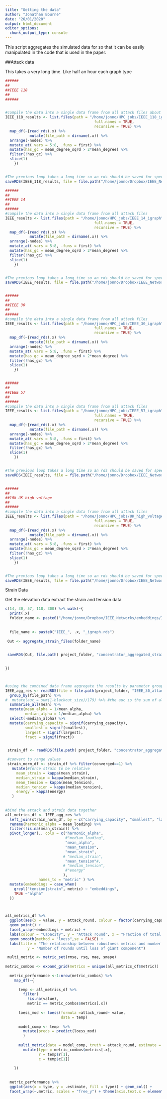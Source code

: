 ```yaml
---
title: "Getting the data"
author: "Jonathan Bourne"
date: "26/01/2020"
output: html_document
editor_options: 
  chunk_output_type: console
---
```


This script aggregates the simulated data for so that it can be easily manipulated in the code that is used in the paper.


##Attack data

This takes a very long time.
Like half an hour each graph type
```r

######
##
##IEEE 118
##
######


#compile the data into a single data frame from all attack files about 30 mins
IEEE_118_results <- list.files(path = "/home/jonno/HPC_jobs/IEEE_118_igraph", 
                                        full.names = TRUE, 
                                        recursive = TRUE) %>%
  map_df(~{read_rds(.x) %>%
           mutate(file_path = dirname(.x)) %>%
  arrange(-nodes) %>%
  mutate_at(.vars = 5:8, .funs = first) %>%
  mutate(has_gc = mean_degree_sqrd > 2*mean_degree) %>%
  filter(!has_gc) %>%
  slice(1)
    })


#The previous loop takes a long time so an rds should be saved for speed. takes about 10 mins
saveRDS(IEEE_118_results, file = file.path("/home/jonno/Dropbox/IEEE_Networks", "IEEE_118_attack_results.rds") )

######
##
##IEEE 14
##
######
#compile the data into a single data frame from all attack files
IEEE_results <- list.files(path = "/home/jonno/HPC_jobs/IEEE_14_igraph", 
                                        full.names = TRUE, 
                                        recursive = TRUE) %>%
  map_df(~{read_rds(.x) %>%
           mutate(file_path = dirname(.x)) %>%
  arrange(-nodes) %>%
  mutate_at(.vars = 5:8, .funs = first) %>%
  mutate(has_gc = mean_degree_sqrd > 2*mean_degree) %>%
  filter(!has_gc) %>%
  slice(1)
    })


#The previous loop takes a long time so an rds should be saved for speed
saveRDS(IEEE_results, file = file.path("/home/jonno/Dropbox/IEEE_Networks", "IEEE_14_attack_results.rds") )


######
##
##IEEE 30
##
######
#compile the data into a single data frame from all attack files
IEEE_results <- list.files(path = "/home/jonno/HPC_jobs/IEEE_30_igraph", 
                                        full.names = TRUE, 
                                        recursive = TRUE) %>%
  map_df(~{read_rds(.x) %>%
           mutate(file_path = dirname(.x)) %>%
  arrange(-nodes) %>%
  mutate_at(.vars = 5:8, .funs = first) %>%
  mutate(has_gc = mean_degree_sqrd > 2*mean_degree) %>%
  filter(!has_gc) %>%
  slice(1)
    })


######
##
##IEEE 57
##
######
#compile the data into a single data frame from all attack files
IEEE_results <- list.files(path = "/home/jonno/HPC_jobs/IEEE_57_igraph", 
                                        full.names = TRUE, 
                                        recursive = TRUE) %>%
  map_df(~{read_rds(.x) %>%
           mutate(file_path = dirname(.x)) %>%
  arrange(-nodes) %>%
  mutate_at(.vars = 5:8, .funs = first) %>%
  mutate(has_gc = mean_degree_sqrd > 2*mean_degree) %>%
  filter(!has_gc) %>%
  slice(1)
    })


#The previous loop takes a long time so an rds should be saved for speed
saveRDS(IEEE_results, file = file.path("/home/jonno/Dropbox/IEEE_Networks", "IEEE_57_attack_results.rds") )


######
##
##10k UK high voltage
##
######
#compile the data into a single data frame from all attack files
IEEE_results <- list.files(path = "/home/jonno/HPC_jobs/UK_high_voltage", 
                                        full.names = TRUE, 
                                        recursive = TRUE) %>%
  map_df(~{read_rds(.x) %>%
           mutate(file_path = dirname(.x)) %>%
  arrange(-nodes) %>%
  mutate_at(.vars = 5:8, .funs = first) %>%
  mutate(has_gc = mean_degree_sqrd > 2*mean_degree) %>%
  filter(!has_gc) %>%
  slice(1)
    })


#The previous loop takes a long time so an rds should be saved for speed
saveRDS(IEEE_results, file = file.path("/home/jonno/Dropbox/IEEE_Networks", "UK_high_voltage_10k_results.rds") )

```



Strain Data

Get the elevation data
extract the strain and tension data

```r



c(14, 30, 57, 118, 300) %>% walk(~{
  print(.x)
  folder_name <- paste0("/home/jonno/Dropbox/IEEE_Networks/embeddings/IEEE_", .x,"_igraph")
  
  
  file_name <- paste0("IEEE_", .x, "_igraph.rds")
  
 Out <- aggregate_strain_files(folder_name) 

 
 saveRDS(Out, file.path( project_folder, "concentrator_aggregated_strain", file_name))

 
})




```



```r

#using the combined data frame aggregate the results by parameter group
IEEE_agg_res <- readRDS(file = file.path(project_folder, "IEEE_30_attack_results.rds") ) %>%
  group_by(file_path) %>%
#  mutate(auc = sum(1-blackout_size)/179) %>% #the auc is the sum of all blackouts divided by the total edges aka attacks
  summarise_all(mean) %>%
  mutate(mean_alpha = 1/mean_alpha,
         median_alpha = 1/median_alpha) %>%
  select(-median_alpha) %>%
  mutate(carrying_capacity = signif(carrying_capacity),
         smallest = signif(smallest),
         largest = signif(largest),
         fract = signif(fract))


 strain_df <- readRDS(file.path( project_folder, "concentrator_aggregated_strain",  "IEEE_30_igraph.rds"))

 #convert to range values
 strain_norm_df <- strain_df %>% filter(converged==1) %>%
   mutate(#force strain to be relative
     mean_strain = kappa(mean_strain),
     median_strain = kappa(median_strain),
     mean_tension = kappa(mean_tension),
     median_tension = kappa(median_tension),
     energy = kappa(energy)
   )
 
 
#bind the attack and strain data together
all_metrics_df <- IEEE_agg_res %>%
  left_join(strain_norm_df, by = c("carrying_capacity", "smallest", "largest", "fract", "robin_hood_mode")) %>%
  rename(harmonic_alpha = mean_loading) %>%
  filter(!is.na(mean_strain)) %>%
  pivot_longer(., cols = c("harmonic_alpha", 
                           #"median_loading", 
                           "mean_alpha", 
                           "mean_tension", 
                           "mean_strain", 
                          # "median_strain",
                           "mean_tension"#, 
                          # "median_tension", 
                           #"energy"
                          ), 
               names_to = "metric" ) %>%
  mutate(embeddings = case_when(
    grepl("tension|strain", metric) ~ "embeddings",
    TRUE ~"alpha" 
  ))  



all_metrics_df %>%
  ggplot(aes(x = value, y = attack_round, colour = factor(carrying_capacity), group = metric)) + 
  geom_point() +
  facet_wrap(~embeddings + metric) +
  labs(colour = "Capacity", y = "Attack round", x = "Fraction of total range")+
  geom_smooth(method = "loess",se = FALSE) +
  labs(title = "The relationship between robustness metrics and number of attacks until failure",
          y = "Number of rounds until loss of giant component")

```

```r
 multi_metric <- metric_set(rmse, rsq, mae, smape)
 
metric_combos <- expand_grid(metrics = unique(all_metrics_df$metric))
 
  metric_performance <-1:nrow(metric_combos) %>%
    map_df(~{
      
      temp <- all_metrics_df %>%
        filter(
          !is.na(value),
          metric == metric_combos$metrics[.x])
      
      loess_mod <- loess(formula =attack_round~ value, 
                         data = temp)
      
      model_comp <- temp  %>%
        mutate(preds = predict(loess_mod)
        )
      
      multi_metric(data = model_comp, truth = attack_round, estimate = preds) %>% 
        mutate(type = metric_combos$metrics[.x],
               r = temp$r[1],
               c = temp$c[1])
      
    })
  
  
  metric_performance %>%
  ggplot(aes(x = type, y = .estimate, fill = type)) + geom_col() + 
  facet_wrap(~.metric, scales = "free_y") + theme(axis.text.x = element_text(angle = 30, hjust = 1))


```


